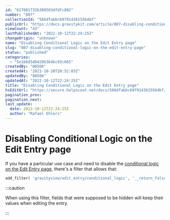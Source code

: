 ```yaml
---
id: "617081732b380503dfdfc802"
number: "807"
collectionId: "566dfabbc6979143615564bf"
publicUrl: "https://docs.gravitykit.com/article/807-disabling-conditional-logic-on-the-edit-entry-page"
viewCount: "43"
lastPublishedAt: "2022-10-12T22:24:25Z"
changeOrigin: "unknown"
name: "Disabling Conditional Logic on the Edit Entry page"
slug: "807-disabling-conditional-logic-on-the-edit-entry-page"
status: "published"
categories: 
  - "5e1b6d5d04286364bc93c665"
createdBy: "80506"
createdAt: "2021-10-20T20:52:03Z"
updatedBy: "80506"
updatedAt: "2022-10-12T22:24:25Z"
title: "Disabling Conditional Logic on the Edit Entry page"
hsEditUrl: "https://secure.helpscout.net/docs/566dfabbc6979143615564bf/article/617081732b380503dfdfc802"
pagination_prev: 
pagination_next: 
last_update:
  date: 2022-10-12T22:24:25Z
  author: "Rafael Ehlers"
---
```


# Disabling Conditional Logic on the Edit Entry page

If you have a particular use case and need to disable the [conditional logic on the Edit Entry page](https://docs.gravitykit.com/article/367-conditional-logic-on-the-edit-entry-page), there's a filter that allows that:

```php
add_filter( 'gravityview/edit_entry/conditional_logic', '__return_false' );
```


:::caution

When using this filter, fields that were supposed to be hidden will keep their values when editing the entry.

:::

 